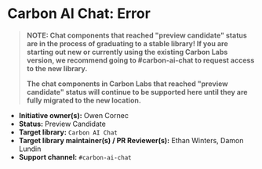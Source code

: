 
<Meta of={elementStories} />

# Carbon AI Chat: Error

> **NOTE: Chat components that reached "preview candidate" status are in the process of graduating to a stable library! If you are starting out new or currently using the existing Carbon Labs version, we recommend going to #carbon-ai-chat to request access to the new library.**
>
> **The chat components in Carbon Labs that reached "preview candidate" status will continue to be supported here until they are fully migrated to the new location.**

* **Initiative owner(s):** Owen Cornec
* **Status:** Preview Candidate
* **Target library:** `Carbon AI Chat`
* **Target library maintainer(s) / PR Reviewer(s):** Ethan Winters, Damon Lundin
* **Support channel:** `#carbon-ai-chat`
